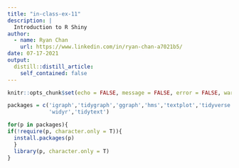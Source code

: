 ```yaml
---
title: "in-class-ex-11"
description: |
  Introduction to R Shiny
author:
  - name: Ryan Chan
    url: https://www.linkedin.com/in/ryan-chan-a7021b5/
date: 07-17-2021
output:
  distill::distill_article:
    self_contained: false
---
```



```r
knitr::opts_chunk$set(echo = FALSE, message = FALSE, error = FALSE, warning = FALSE, fig.retina = 3)
```




```r

packages = c('igraph','tidygraph','ggraph','hms','textplot','tidyverse','lubridate','ggwordcloud','DT','wordcloud',
             'widyr','tidytext')

for(p in packages){
if(!require(p, character.only = T)){
  install.packages(p)
  }
  library(p, character.only = T)
}

```




```r



```




```r



```




```r



```




```r



```




```r



```




```r



```




```r



```




```r



```




```r



```




```r



```




```r



```




```r



```




```r



```




```r



```




```r



```




```r



```




```r



```




```r



```




```r



```




```r



```




```r



```





```r



```





```r



```